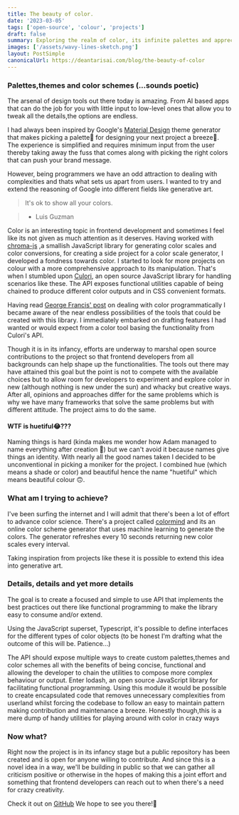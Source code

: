 ```yaml
---
title: The beauty of color.
date: '2023-03-05'
tags: ['open-source', 'colour', 'projects']
draft: false
summary: Exploring the realm of color, its infinite palettes and appreciating its role in software.
images: ['/assets/wavy-lines-sketch.png']
layout: PostSimple
canonicalUrl: https://deantarisai.com/blog/the-beauty-of-color
---
```


### Palettes,themes and color schemes (...sounds poetic)

The arsenal of design tools out there today is amazing. From AI based apps that can do the job for you with little input to low-level ones that allow you to tweak all the details,the options are endless.

I had always been inspired by Google's [Material Design](https://www.google.com/url?sa=t&source=web&rct=j&url=https://m3.material.io/&ved=2ahUKEwja8YqmpcT9AhWFbcAKHQwQCg4QFnoECAgQAQ&usg=AOvVaw1m_ncbk44bHJu2XGUNLOo3) theme generator that makes picking a palette🎨 for designing your next project a breeze🍃. The experience is simplified and requires minimum input from the user thereby taking away the fuss that comes along with picking the right colors that can push your brand message.

However, being programmers we have an odd attraction to dealing with complexities and thats what sets us apart from users. I wanted to try and extend the reasoning of Google into different fields like generative art.

> It's ok to show all your colors.

> - Luis Guzman

Color is an interesting topic in frontend development and sometimes I feel like its not given as much attention as it deserves.
Having worked with [chroma-js](https://gka.github.io/chroma.js/) ,a smallish JavaScript library for generating color scales and color conversions, for creating a side project for a color scale generator, I developed a fondness towards color. I started to look for more projects on colour with a more comprehensive approach to its manipulation. That's when I stumbled upon [Culori](https://culorijs.org/), an open source JavaScript library for handling scenarios like these. The API exposes functional utilities capable of being chained to produce different color outputs and in CSS convenient formats.

Having read [George Francis' post](https://tympanus.net/codrops/2021/12/07/coloring-with-code-a-programmatic-approach-to-design/) on dealing with color programmatically I became aware of the near endless possibilities of the tools that could be created with this library. I immediately embarked on drafting features I had wanted or would expect from a color tool basing the functionality from Culori's API.

Though it is in its infancy, efforts are underway to marshal open source contributions to the project so that frontend developers from all backgrounds can help shape up the functionalities. The tools out there may have attained this goal but the point is not to compete with the available choices but to allow room for developers to experiment and explore color in new (although nothing is new under the sun) and whacky but creative ways. After all, opinions and approaches differ for the same problems which is why we have many frameworks that solve the same problems but with different attitude. The project aims to do the same.

#### WTF is huetiful😂???

Naming things is hard (kinda makes me wonder how Adam managed to name everything after creation 🤔) but we can't avoid it because names give things an identity. With nearly all the good names taken I decided to be unconventional in picking a moniker for the project. I combined hue (which means a shade or color) and beautiful hence the name "huetiful" which means beautiful colour 🙃.

### What am I trying to achieve?

I've been surfing the internet and I will admit that there's been a lot of effort to advance color science. There's a project called [colormind](https://colormind.io) and its an online color scheme generator that uses machine learning to generate the colors. The generator refreshes every 10 seconds returning new color scales every interval.

Taking inspiration from projects like these it is possible to extend this idea into generative art.

### Details, details and yet more details

The goal is to create a focused and simple to use API that implements the best practices out there like functional programming to make the library easy to consume and/or extend.

Using the JavaScript superset, Typescript, it's possible to define interfaces for the different types of color objects (to be honest I'm drafting what the outcome of this will be. Patience...)

The API should expose multiple ways to create custom palettes,themes and color schemes all with the benefits of being concise, functional and allowing the developer to chain the utilities to compose more complex behaviour or output. Enter lodash, an open source JavaScript library for facilitating functional programming. Using this module it would be possible to create encapsulated code that removes unnecessary complexities from userland whilst forcing the codebase to follow an easy to maintain pattern making contribution and maintenance a breeze. Honestly though,this is a mere dump of handy utilities for playing around with color in crazy ways

### Now what?

Right now the project is in its infancy stage but a public repository has been created and is open for anyone willing to contribute. And since this is a novel idea in a way, we'll be building in public so that we can gather all criticism positive or otherwise in the hopes of making this a joint effort and something that frontend developers can reach out to when there's a need for crazy creativity.

Check it out on [GitHub](https://github.com/prjctimg/huetiful)
We hope to see you there!👋
